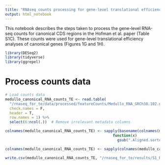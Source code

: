 ```yaml
---
title: "RNAseq counts processing for gene-level translational efficiency analysis"
output: html_notebook
---
```


This notebook describes the steps taken to process the gene-level RNA-seq counts for canonical CDS regions in the Hofman et al. paper (Table S1C). These counts were used for gene-level translational efficiency analyses of canonical genes (Figures 1G and 1H).

```r
library(DESeq2)
library(tidyverse)
library(ggrepel)
```

# Process counts data
```r
# Load counts data
medullo_canonical_RNA_counts_TE <- read.table(
  "/rnaseq_for_te/data/processed/featureCounts/Medullo_RNA_GRCh38.102.geneCountsCDS.txt", 
  check.names = F, 
  header = T, 
  row.names = 1) %>%
  select(6:ncol(.))  # Remove irrelevant metadata columns

colnames(medullo_canonical_RNA_counts_TE) <- sapply(basename(colnames(medullo_canonical_RNA_counts_TE)),
                                                 function(x)
                                                   gsub(".Aligned.sortedByCoord.out.bam", "", x))

colnames(medullo_canonical_RNA_counts_TE) <- sapply(colnames(medullo_canonical_RNA_counts_TE), function(x) paste0(str_split(x, pattern = "_")[[1]][1:2], collapse = "_"))

write.csv(medullo_canonical_RNA_counts_TE, "/rnaseq_for_te/results/S1_RNA_for_te_canonical_counts.csv", quote = F)
```

